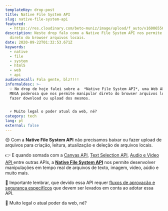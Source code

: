 ```yaml
---
templateKey: drop-post
title: Native File System API
slug: native-file-system-api
featured:
  - https://res.cloudinary.com/beto-muniz/image/upload/f_auto/v1600655039/Titulo_Site_vpma6f.jpg
description: Neste drop falo como a Native File System API nos permite manipular
  direto do browser arquivos locais.
date: 2020-09-22T01:32:53.671Z
keywords:
  - native
  - file
  - system
  - html5
  - web
  - api
audiencecall: Fala gente, blz?!!!
informaldesc: >-
  💡 No drop de hoje falei sobre a  *Native File System API*, uma Web API SUPER
  MEGA poderosa que nos permite manipular direto do browser arquivos locais sem
  fazer download ou upload dos mesmos. 


  ⚡️ Muito legal o poder atual da web, né?
category: tech
lang: pt
external: false
---
```


<Drop>

😍 Com a **Native File System API** não precisamos baixar ou fazer upload de arquivos para criação, leitura, atualização e deleção de arquivos locais. 

👉 E quando somada com a [Canvas API](https://developer.mozilla.org/pt-BR/docs/Web/HTML/Canvas),  [Text Selection API](https://developer.mozilla.org/en-US/docs/Web/API/Selection_API), [Audio e Video API ](https://developer.mozilla.org/en-US/docs/Web/Guide/Audio_and_video_manipulation)entre outras APIs, a **[Native File System API](https://web.dev/native-file-system/)** nos permite desenvolver manipulações em tempo real de arquivos de texto, imagem, vídeo, aúdio e muito mais.

🔐 Importante lembrar, que devido essa API requer [fluxos de aprovacão e segurança especifícos](https://web.dev/native-file-system/#security-considerations) que devem ser levados em conta ao adotar essa API.

🎩 Muito legal o atual poder da web, né? 

</Drop>